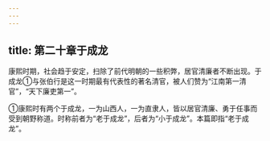 ```yaml
---
---
---
```

title: 第二十章于成龙
---



康熙时期，社会趋于安定，扫除了前代明朝的一些积弊，居官清廉者不断出现。于成龙①与张伯行是这一时期最有代表性的著名清官，被人们赞为“江南第一清官”，“天下廉吏第一”。

①康熙时有两个于成龙，一为山西人，一为直隶人，皆以居官清廉、勇于任事而受到朝野称道。时称前者为“老于成龙”，后者为“小于成龙”。本篇即指“老于成龙”。
